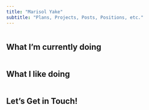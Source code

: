 ```yaml
---
title: "Marisol Yake"
subtitle: "Plans, Projects, Posts, Positions, etc."
---
```


::::: {layout-ncol="2"}
::: column
## What I'm currently doing
:::

::: column
## What I like doing
:::
:::::

## Let's Get in Touch!

<!-- Contact form? -->
